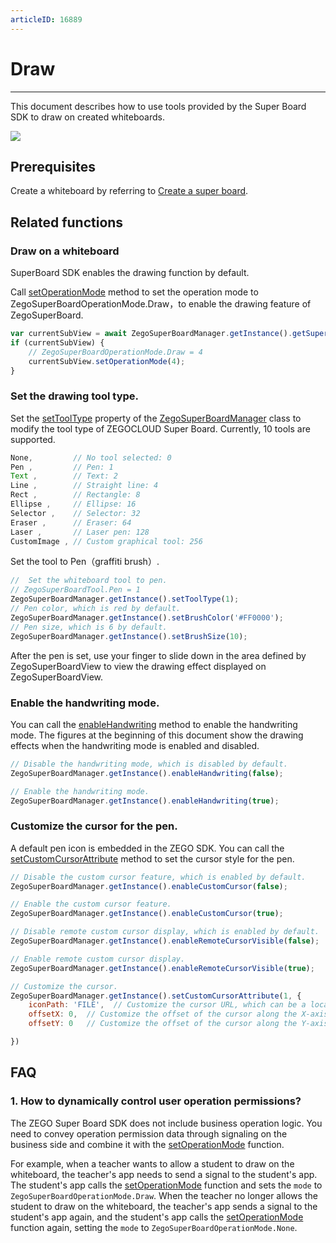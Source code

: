 ```yaml
---
articleID: 16889
---
```


# Draw 

- - -


This document describes how to use tools provided by the Super Board SDK to draw on created whiteboards.

<Frame width="512" height="auto" caption=""><img src="https://storage.zego.im/sdk-doc/Pics/WhiteboardView/postman/superboard_scatch.gif" /></Frame>

## Prerequisites

Create a whiteboard by referring to [Create a super board](../Quick%20start/Create%20white%20board.mdx).

## Related functions

### Draw on a whiteboard


<Note title="Note">

SuperBoard SDK enables the drawing function by default.
</Note>

Call [setOperationMode](@setOperationMode) method to set the operation mode to ZegoSuperBoardOperationMode.Draw，to enable the drawing feature of ZegoSuperBoard.

```javascript
var currentSubView = await ZegoSuperBoardManager.getInstance().getSuperBoardView().getCurrentSuperBoardSubView();
if (currentSubView) {
    // ZegoSuperBoardOperationMode.Draw = 4
    currentSubView.setOperationMode(4);
}
```

### Set the drawing tool type.

Set the [setToolType](@setToolType) property of the [ZegoSuperBoardManager](@-ZegoSuperBoardManager) class to modify the tool type of ZEGOCLOUD Super Board. Currently, 10 tools are supported.


```javascript
None,         // No tool selected: 0
Pen ,         // Pen: 1
Text ,        // Text: 2
Line ,        // Straight line: 4
Rect ,        // Rectangle: 8
Ellipse ,     // Ellipse: 16
Selector ,    // Selector: 32
Eraser ,      // Eraser: 64
Laser ,       // Laser pen: 128
CustomImage , // Custom graphical tool: 256
```

Set the tool to Pen（graffiti brush）.

```javascript
//  Set the whiteboard tool to pen.
// ZegoSuperBoardTool.Pen = 1
ZegoSuperBoardManager.getInstance().setToolType(1);
// Pen color, which is red by default.
ZegoSuperBoardManager.getInstance().setBrushColor('#FF0000');
// Pen size, which is 6 by default.
ZegoSuperBoardManager.getInstance().setBrushSize(10);
```

After the pen is set, use your finger to slide down in the area defined by ZegoSuperBoardView to view the drawing effect displayed on ZegoSuperBoardView.

### Enable the handwriting mode.

You can call the [enableHandwriting](@enableHandwriting) method to enable the handwriting mode. The figures at the beginning of this document show the drawing effects when the handwriting mode is enabled and disabled.

```javascript
// Disable the handwriting mode, which is disabled by default.
ZegoSuperBoardManager.getInstance().enableHandwriting(false);

// Enable the handwriting mode.
ZegoSuperBoardManager.getInstance().enableHandwriting(true);
```

### Customize the cursor for the pen.

A default pen icon is embedded in the ZEGO SDK. You can call the [setCustomCursorAttribute](@setCustomCursorAttribute) method to set the cursor style for the pen.

```javascript
// Disable the custom cursor feature, which is enabled by default.
ZegoSuperBoardManager.getInstance().enableCustomCursor(false);

// Enable the custom cursor feature.
ZegoSuperBoardManager.getInstance().enableCustomCursor(true);

// Disable remote custom cursor display, which is enabled by default.
ZegoSuperBoardManager.getInstance().enableRemoteCursorVisible(false);

// Enable remote custom cursor display. 
ZegoSuperBoardManager.getInstance().enableRemoteCursorVisible(true);

// Customize the cursor.
ZegoSuperBoardManager.getInstance().setCustomCursorAttribute(1, {
    iconPath: 'FILE',  // Customize the cursor URL, which can be a local or remote URL.
    offsetX: 0,  // Customize the offset of the cursor along the X-axis.
    offsetY: 0   // Customize the offset of the cursor along the Y-axis.

})
```

## FAQ

### 1. How to dynamically control user operation permissions?

The ZEGO Super Board SDK does not include business operation logic. You need to convey operation permission data through signaling on the business side and combine it with the [setOperationMode](@setOperationMode) function.

For example, when a teacher wants to allow a student to draw on the whiteboard, the teacher's app needs to send a signal to the student's app. The student's app calls the [setOperationMode](@setOperationMode) function and sets the `mode` to `ZegoSuperBoardOperationMode.Draw`. When the teacher no longer allows the student to draw on the whiteboard, the teacher's app sends a signal to the student's app again, and the student's app calls the [setOperationMode](@setOperationMode) function again, setting the `mode` to `ZegoSuperBoardOperationMode.None`.
